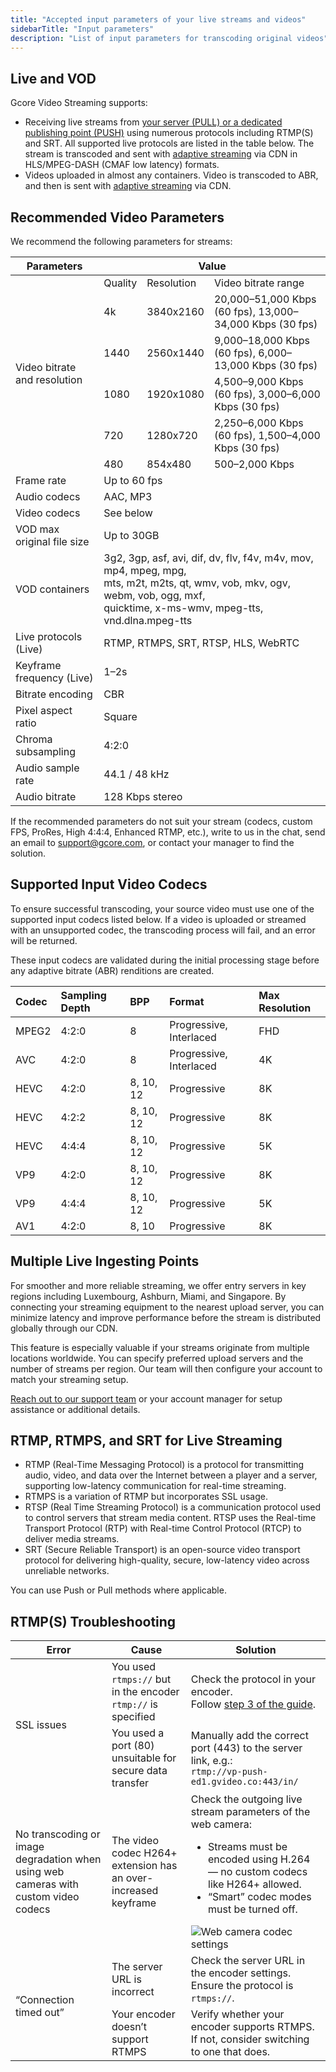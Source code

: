 ```yaml
---
title: "Accepted input parameters of your live streams and videos"
sidebarTitle: "Input parameters"
description: "List of input parameters for transcoding original videos"
---
```


## Live and VOD

Gcore Video Streaming supports:

- Receiving live streams from [your server (PULL) or a dedicated publishing point (PUSH)](/streaming-platform/live-streaming/create-a-live-stream) using numerous protocols including RTMP(S) and SRT. All supported live protocols are listed in the table below. The stream is transcoded and sent with [adaptive streaming](/streaming-platform/live-streams-and-videos-protocols-and-codecs/output-parameters-after-transcoding-bitrate-frame-rate-and-codecs#output-parameters-after-transcoding) via CDN in HLS/MPEG-DASH (CMAF low latency) formats.
- Videos uploaded in almost any containers. Video is transcoded to ABR, and then is sent with [adaptive streaming](/streaming-platform/video-hosting/hls-and-mp4) via CDN.

## Recommended Video Parameters

We recommend the following parameters for streams:

<table>
  <thead>
    <tr>
      <th>Parameters</th>
      <th colspan="3">Value</th>
    </tr>
  </thead>
  <tbody>
    <tr>
      <td rowspan="6">Video bitrate and resolution</td>
      <td>Quality</td>
      <td>Resolution</td>
      <td>Video bitrate range</td>
    </tr>
    <tr>
      <td>4k</td>
      <td>3840x2160</td>
      <td>20,000–51,000 Kbps (60 fps), 13,000–34,000 Kbps (30 fps)</td>
    </tr>
    <tr>
      <td>1440</td>
      <td>2560x1440</td>
      <td>9,000–18,000 Kbps (60 fps), 6,000–13,000 Kbps (30 fps)</td>
    </tr>
    <tr>
      <td>1080</td>
      <td>1920x1080</td>
      <td>4,500–9,000 Kbps (60 fps), 3,000–6,000 Kbps (30 fps)</td>
    </tr>
    <tr>
      <td>720</td>
      <td>1280x720</td>
      <td>2,250–6,000 Kbps (60 fps), 1,500–4,000 Kbps (30 fps)</td>
    </tr>
    <tr>
      <td>480</td>
      <td>854x480</td>
      <td>500–2,000 Kbps</td>
    </tr>
    <tr>
      <td>Frame rate</td>
      <td colspan="3">Up to 60 fps</td>
    </tr>
    <tr>
      <td>Audio codecs</td>
      <td colspan="3">AAC, MP3</td>
    </tr>
    <tr>
      <td>Video codecs</td>
      <td colspan="3">See below</td>
    </tr>
    <tr>
      <td>VOD max original file size</td>
      <td colspan="3">Up to 30GB</td>
    </tr>
    <tr>
      <td>VOD containers</td>
      <td colspan="3">
        3g2, 3gp, asf, avi, dif, dv, flv, f4v, m4v, mov, mp4, mpeg, mpg,<br />
        mts, m2t, m2ts, qt, wmv, vob, mkv, ogv, webm, vob, ogg, mxf,<br />
        quicktime, x-ms-wmv, mpeg-tts, vnd.dlna.mpeg-tts
      </td>
    </tr>
    <tr>
      <td>Live protocols (Live)</td>
      <td colspan="3">RTMP, RTMPS, SRT, RTSP, HLS, WebRTC</td>
    </tr>
    <tr>
      <td>Keyframe frequency (Live)</td>
      <td colspan="3">1–2s</td>
    </tr>
    <tr>
      <td>Bitrate encoding</td>
      <td colspan="3">CBR</td>
    </tr>
    <tr>
      <td>Pixel aspect ratio</td>
      <td colspan="3">Square</td>
    </tr>
    <tr>
      <td>Chroma subsampling</td>
      <td colspan="3">4:2:0</td>
    </tr>
    <tr>
      <td>Audio sample rate</td>
      <td colspan="3">44.1 / 48 kHz</td>
    </tr>
    <tr>
      <td>Audio bitrate</td>
      <td colspan="3">128 Kbps stereo</td>
    </tr>
  </tbody>
</table>

If the recommended parameters do not suit your stream (codecs, custom FPS, ProRes, High 4:4:4, Enhanced RTMP, etc.), write to us in the chat, send an email to [support@gcore.com](mailto:support@gcore.com), or contact your manager to find the solution.

## **Supported Input Video Codecs**

To ensure successful transcoding, your source video must use one of the supported input codecs listed below. If a video is uploaded or streamed with an unsupported codec, the transcoding process will fail, and an error will be returned.

These input codecs are validated during the initial processing stage before any adaptive bitrate (ABR) renditions are created. 

| **Codec** | **Sampling Depth** | **BPP**   | **Format**              | **Max Resolution** |
| :-------- | :----------------- | :-------- | :---------------------- | :----------------- |
| MPEG2     | 4:2:0              | 8         | Progressive, Interlaced | FHD                |
| AVC       | 4:2:0              | 8         | Progressive, Interlaced | 4K                 |
| HEVC      | 4:2:0              | 8, 10, 12 | Progressive             | 8K                 |
| HEVC      | 4:2:2              | 8, 10, 12 | Progressive             | 8K                 |
| HEVC      | 4:4:4              | 8, 10, 12 | Progressive             | 5K                 |
| VP9       | 4:2:0              | 8, 10, 12 | Progressive             | 8K                 |
| VP9       | 4:4:4              | 8, 10, 12 | Progressive             | 5K                 |
| AV1       | 4:2:0              | 8, 10     | Progressive             | 8K                 |

## Multiple Live Ingesting Points

For smoother and more reliable streaming, we offer entry servers in key regions including Luxembourg, Ashburn, Miami, and Singapore. By connecting your streaming equipment to the nearest upload server, you can minimize latency and improve performance before the stream is distributed globally through our CDN.

This feature is especially valuable if your streams originate from multiple locations worldwide. You can specify preferred upload servers and the number of streams per region. Our team will then configure your account to match your streaming setup.

[Reach out to our support team](https://gcore.com/contact-us) or your account manager for setup assistance or additional details.

## RTMP, RTMPS, and SRT for Live Streaming

- RTMP (Real-Time Messaging Protocol) is a protocol for transmitting audio, video, and data over the Internet between a player and a server, supporting low-latency communication for real-time streaming.
- RTMPS is a variation of RTMP but incorporates SSL usage.
- RTSP (Real Time Streaming Protocol) is a communication protocol used to control servers that stream media content. RTSP uses the Real-time Transport Protocol (RTP) with Real-time Control Protocol (RTCP) to deliver media streams.
- SRT (Secure Reliable Transport) is an open-source video transport protocol for delivering high-quality, secure, low-latency video across unreliable networks.

You can use Push or Pull methods where applicable.

## RTMP(S) Troubleshooting

<table>
  <thead>
    <tr>
      <th><b>Error</b></th>
      <th><b>Cause</b></th>
      <th><b>Solution</b></th>
    </tr>
  </thead>
  <tbody>
    <tr>
      <td rowspan="2">SSL issues</td>
      <td>You used <code>rtmps://</code> but in the encoder <code>rtmp://</code> is specified</td>
      <td>
        Check the protocol in your encoder.<br />
        Follow <a href="/docs/streaming-platform/live-streaming/create-a-live-stream#step-3-configure-your-stream-for-push%2C-pull%2C-or-webrtc-to-hls" target="_blank">step 3 of the guide</a>.
      </td>
    </tr>
    <tr>
      <td>You used a port (80) unsuitable for secure data transfer</td>
      <td>
        Manually add the correct port (443) to the server link, e.g.:<br />
        <code>rtmp://vp-push-ed1.gvideo.co:443/in/</code>
      </td>
    </tr>
    <tr>
      <td>No transcoding or image degradation when using web cameras with custom video codecs</td>
      <td>The video codec H264+ extension has an over-increased keyframe</td>
      <td>
        Check the outgoing live stream parameters of the web camera:
        <ul>
          <li>Streams must be encoded using H.264 — no custom codecs like H264+ allowed.</li>
          <li>“Smart” codec modes must be turned off.</li>
        </ul>
        <img
          src="https://assets.gcore.pro/docs/streaming-platform/live-streams-and-videos-protocols-and-codecs/what-initial-parameters-of-your-live-streams-and-videos-we-can-accept/dahua-video-codec-settings-2.png" alt="Web camera codec settings" />
      </td>
    </tr>
    <tr>
      <td rowspan="2">“Connection timed out”</td>
      <td>The server URL is incorrect</td>
      <td>
        Check the server URL in the encoder settings.<br />
        Ensure the protocol is <code>rtmps://</code>.
      </td>
    </tr>
    <tr>
      <td>Your encoder doesn’t support RTMPS</td>
      <td>
        Verify whether your encoder supports RTMPS.<br />
        If not, consider switching to one that does.
      </td>
    </tr>
  </tbody>
</table>
